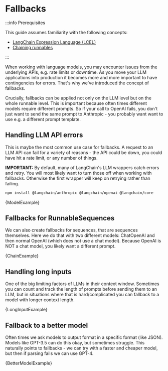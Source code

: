 
# Fallbacks

:::info Prerequisites

This guide assumes familiarity with the following concepts:

- [LangChain Expression Language (LCEL)](/docs/concepts/#langchain-expression-language)
- [Chaining runnables](/docs/how_to/sequence/)

:::

When working with language models, you may encounter issues from the underlying APIs, e.g. rate limits or downtime.
As you move your LLM applications into production it becomes more and more important to have contingencies for errors.
That's why we've introduced the concept of fallbacks.

Crucially, fallbacks can be applied not only on the LLM level but on the whole runnable level.
This is important because often times different models require different prompts. So if your call to OpenAI fails, you don't just want to send the same prompt to Anthropic - you probably want want to use e.g. a different prompt template.

## Handling LLM API errors

This is maybe the most common use case for fallbacks. A request to an LLM API can fail for a variety of reasons - the API could be down,
you could have hit a rate limit, or any number of things.

**IMPORTANT:** By default, many of LangChain's LLM wrappers catch errors and retry.
You will most likely want to turn those off when working with fallbacks. Otherwise the first wrapper will keep on retrying rather than failing.



<IntegrationInstallTooltip></IntegrationInstallTooltip>

```bash npm2yarn
npm install @langchain/anthropic @langchain/openai @langchain/core
```

<CodeBlock language="typescript">{ModelExample}</CodeBlock>

## Fallbacks for RunnableSequences

We can also create fallbacks for sequences, that are sequences themselves.
Here we do that with two different models: ChatOpenAI and then normal OpenAI (which does not use a chat model).
Because OpenAI is NOT a chat model, you likely want a different prompt.


<CodeBlock language="typescript">{ChainExample}</CodeBlock>

## Handling long inputs

One of the big limiting factors of LLMs in their context window.
Sometimes you can count and track the length of prompts before sending them to an LLM,
but in situations where that is hard/complicated you can fallback to a model with longer context length.


<CodeBlock language="typescript">{LongInputExample}</CodeBlock>

## Fallback to a better model

Often times we ask models to output format in a specific format (like JSON). Models like GPT-3.5 can do this okay, but sometimes struggle.
This naturally points to fallbacks - we can try with a faster and cheaper model, but then if parsing fails we can use GPT-4.


<CodeBlock language="typescript">{BetterModelExample}</CodeBlock>
